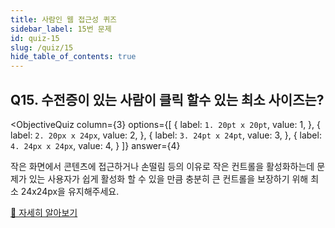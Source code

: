 ```yaml
---
title: 사람인 웹 접근성 퀴즈
sidebar_label: 15번 문제
id: quiz-15
slug: /quiz/15
hide_table_of_contents: true
---
```


## Q15. 수전증이 있는 사람이 클릭 할수 있는 최소 사이즈는?


<ObjectiveQuiz
  column={3}
  options={[
    {
      label: `1. 20pt x 20pt`,
      value: 1,
    },
    {
      label: `2. 20px x 24px`,
      value: 2,
    },
    {
      label: `3. 24pt x 24pt`,
      value: 3,
    },
    {
      label: `4. 24px x 24px`,
      value: 4,
    }
  ]}
  answer={4}
>
  <Correct>
    <p>작은 화면에서 콘텐츠에 접근하거나 손떨림 등의 이유로 작은 컨트롤을 활성화하는데 문제가 있는 사용자가 쉽게 활성화 할 수 있을 만큼 충분히 큰 컨트롤을 보장하기 위해 최소 24x24px을 유지해주세요.</p>
  </Correct>
  <a href="https://sri-fe1.notion.site/135561dd3c554800a976a2a4f2085fe4">
    🔎 자세히 알아보기
  </a>
  
</ObjectiveQuiz>